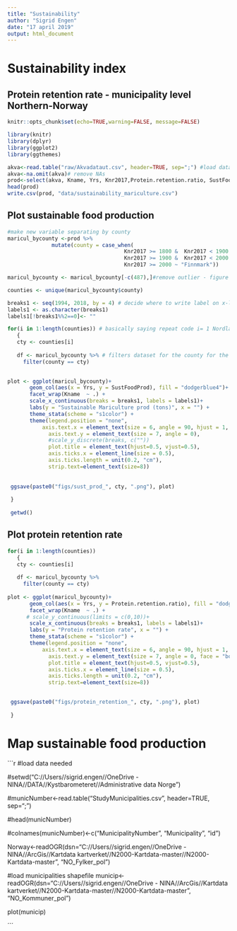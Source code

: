 ```yaml
---
title: "Sustainability"
author: "Sigrid Engen"
date: "17 april 2019"
output: html_document
---
```


# Sustainability index
## Protein retention rate - municipality level Northern-Norway

```r
knitr::opts_chunk$set(echo=TRUE,warning=FALSE, message=FALSE)
```

```r
library(knitr)
library(dplyr)
library(ggplot2)
library(ggthemes)
```

```r
akva<-read.table("raw/Akvadataut.csv", header=TRUE, sep=";") #load data
akva<-na.omit(akva)# remove NAs
prod<-select(akva, Kname, Yrs, Knr2017,Protein.retention.ratio, SustFoodProd)#subset variables  
head(prod)
write.csv(prod, "data/sustainability_mariculture.csv")
```
## Plot sustainable food production 
```r

#make new variable separating by county
maricul_bycounty <-prod %>%  
              mutate(county = case_when( 
                                     Knr2017 >= 1800 &  Knr2017 < 1900 ~ "Nordland", 
                                     Knr2017 >= 1900 &  Knr2017 < 2000 ~ "Troms", 
                                     Knr2017 >= 2000 ~ "Finnmark"))  

maricul_bycounty <- maricul_bycounty[-c(487),]#remove outlier - figure out what is wrong with this!

counties <- unique(maricul_bycounty$county)

breaks1 <- seq(1994, 2018, by = 4) # decide where to write label on x-labels
labels1 <- as.character(breaks1) 
labels1[!breaks1%%2==0]<- "" 

for(i in 1:length(counties)) # basically saying repeat code i= 1 Nordland, i=2 Troms+++
   { 
   cty <- counties[i] 
    
   df <- maricul_bycounty %>% # filters dataset for the county for the ith loop
     filter(county == cty) 
  

plot <- ggplot(maricul_bycounty)+ 
       geom_col(aes(x = Yrs, y = SustFoodProd), fill = "dodgerblue4")+ 
       facet_wrap(Kname  ~ .) + 
       scale_x_continuous(breaks = breaks1, labels = labels1)+ 
       labs(y = "Sustainable Mariculture prod (tons)", x = "") + 
       theme_stata(scheme = "s1color") + 
       theme(legend.position = "none",  
           axis.text.x = element_text(size = 6, angle = 90, hjust = 1, vjust = 0.5, face = "bold"), 
             axis.text.y = element_text(size = 7, angle = 0), 
             #scale_y_discrete(breaks, c(""))
             plot.title = element_text(hjust=0.5, vjust=0.5), 
             axis.ticks.x = element_line(size = 0.5), 
             axis.ticks.length = unit(0.2, "cm"), 
             strip.text=element_text(size=8)) 
             
              
 ggsave(paste0("figs/sust_prod_", cty, ".png"), plot) 
    
 } 
    
 getwd()
```
## Plot protein retention rate
```r

for(i in 1:length(counties)) 
   { 
   cty <- counties[i] 
    
   df <- maricul_bycounty %>% 
     filter(county == cty) 
  
plot <- ggplot(maricul_bycounty)+ 
       geom_col(aes(x = Yrs, y = Protein.retention.ratio), fill = "dodgerblue4")+ 
       facet_wrap(Kname  ~ .) + 
      # scale_y_continuous(limits = c(0,10))+ 
       scale_x_continuous(breaks = breaks1, labels = labels1)+ 
       labs(y = "Protein retention rate", x = "") + 
       theme_stata(scheme = "s1color") + 
       theme(legend.position = "none",  
           axis.text.x = element_text(size = 6, angle = 90, hjust = 1, vjust = 0.5, face = "bold"), 
             axis.text.y = element_text(size = 7, angle = 0, face = "bold", margin = margin(t = 0, r = 5, b = 0, l = 0)), 
             plot.title = element_text(hjust=0.5, vjust=0.5), 
             axis.ticks.x = element_line(size = 0.5), 
             axis.ticks.length = unit(0.2, "cm"), 
             strip.text=element_text(size=8)) 

              
 ggsave(paste0("figs/protein_retention_", cty, ".png"), plot) 
    
 } 
```
# Map sustainable food production

```r

#load data needed

#setwd("C://Users//sigrid.engen//OneDrive - NINA//DATA//Kystbarometeret//Administrative data Norge")

#municNumber<-read.table("StudyMunicipalities.csv", header=TRUE, sep=";")

#head(municNumber)

#colnames(municNumber)<-c("MunicipalityNumber", "Municipality", "id")

Norway<-readOGR(dsn="C://Users//sigrid.engen//OneDrive - NINA//ArcGis//Kartdata kartverket//N2000-Kartdata-master//N2000-Kartdata-master", "NO_Fylker_pol")

#load municipalities shapefile 
municip<-readOGR(dsn="C://Users//sigrid.engen//OneDrive - NINA//ArcGis//Kartdata kartverket//N2000-Kartdata-master//N2000-Kartdata-master", "NO_Kommuner_pol")

plot(municip)

´´´